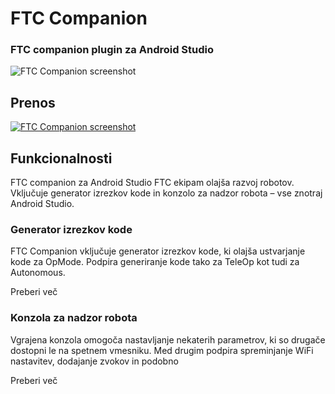 
# FTC Companion
### FTC companion plugin za Android Studio

![FTC Companion screenshot](img/screenshot.png)

## Prenos
[![FTC Companion screenshot](img/marketplace.png)](https://plugins.jetbrains.com/plugin/24888-ftc-companion)

## Funkcionalnosti
FTC companion za Android Studio FTC ekipam olajša razvoj robotov. Vključuje generator izrezkov kode in konzolo za nadzor robota – vse znotraj Android Studio.


### Generator izrezkov kode
FTC Companion vključuje generator izrezkov kode, ki olajša ustvarjanje kode za OpMode. Podpira generiranje kode tako za TeleOp kot tudi za Autonomous.

<Link className="button button--primary" to="/docs/ftccompanion/snippet-generators">Preberi več</Link>

### Konzola za nadzor robota
Vgrajena konzola omogoča nastavljanje nekaterih parametrov, ki so drugače dostopni le na spetnem vmesniku. Med drugim podpira spreminjanje WiFi nastavitev, dodajanje zvokov in podobno

<Link className="button button--primary" to="/docs/ftccompanion/controller-console">Preberi več</Link>
